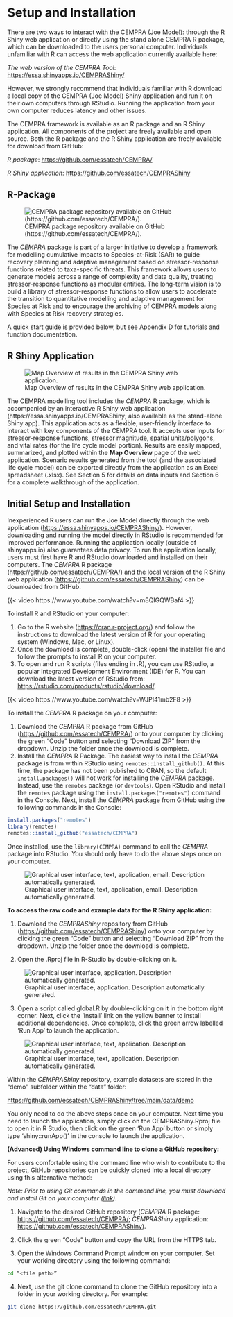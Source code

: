 # Setup and Installation

There are two ways to interact with the CEMPRA (Joe Model): through the R Shiny web application or directly using the stand alone CEMPRA R package, which can be downloaded to the users personal computer. Individuals unfamiliar with R can access the web application currently available here:

*The web version of the CEMPRA Tool*: <https://essa.shinyapps.io/CEMPRAShiny/>

However, we strongly recommend that individuals familiar with R download a local copy of the CEMPRA (Joe Model) Shiny application and run it on their own computers through RStudio. Running the application from your own computer reduces latency and other issues.

The CEMPRA framework is available as an R package and an R Shiny application. All components of the project are freely available and open source. Both the R package and the R Shiny application are freely available for download from GitHub:

*R package*: <https://github.com/essatech/CEMPRA/>

*R Shiny application*: <https://github.com/essatech/CEMPRAShiny>


## R-Package

![CEMPRA package repository available on GitHub (https://github.com/essatech/CEMPRA/).](/assets/images/image010.png){#fig-figure6}

The *CEMPRA* package is part of a larger initiative to develop a framework for modelling cumulative impacts to Species-at-Risk (SAR) to guide recovery planning and adaptive management based on stressor-response functions related to taxa-specific threats. This framework allows users to generate models across a range of complexity and data quality, treating stressor-response functions as modular entities. The long-term vision is to build a library of stressor-response functions to allow users to accelerate the transition to quantitative modelling and adaptive management for Species at Risk and to encourage the archiving of CEMPRA models along with Species at Risk recovery strategies.

A quick start guide is provided below, but see Appendix D for tutorials and function documentation.

## R Shiny Application

![Map Overview of results in the CEMPRA Shiny web application.](/assets/images/image011.png){#04_initial_setup-fig-figure7}

The CEMPRA modelling tool includes the *CEMPRA* R package, which is accompanied by an interactive R Shiny web application (https://essa.shinyapps.io/CEMPRAShiny; also available as the stand-alone Shiny app). This application acts as a flexible, user-friendly interface to interact with key components of the CEMPRA tool. It accepts user inputs for stressor-response functions, stressor magnitude, spatial units/polygons, and vital rates (for the life cycle model portion). Results are easily mapped, summarized, and plotted within the **Map Overview** page of the web application. Scenario results generated from the tool (and the associated life cycle model) can be exported directly from the application as an Excel spreadsheet (.xlsx). See Section 5 for details on data inputs and Section 6 for a complete walkthrough of the application.

## Initial Setup and Installation


Inexperienced R users can run the Joe Model directly through the web application (<https://essa.shinyapps.io/CEMPRAShiny/>). However, downloading and running the model directly in RStudio is recommended for improved performance. Running the application locally (outside of shinyapps.io) also guarantees data privacy. To run the application locally, users must first have R and RStudio downloaded and installed on their computers. The *CEMPRA* R package (<https://github.com/essatech/CEMPRA/>) and the local version of the R Shiny web application (<https://github.com/essatech/CEMPRAShiny>) can be downloaded from GitHub.

{{< video https://www.youtube.com/watch?v=m8QIGQWBaf4 >}}

To install R and RStudio on your computer:

1.  Go to the R website (<https://cran.r-project.org/>) and follow the instructions to download the latest version of R for your operating system (Windows, Mac, or Linux).
2.  Once the download is complete, double-click (open) the installer file and follow the prompts to install R on your computer.
3.  To open and run R scripts (files ending in .R), you can use RStudio, a popular Integrated Development Environment (IDE) for R. You can download the latest version of RStudio from: <https://rstudio.com/products/rstudio/download/>.

{{< video https://www.youtube.com/watch?v=WJPI41mb2F8 >}}

To install the *CEMPRA* R package on your computer:

1.  Download the *CEMPRA* R package from GitHub (<https://github.com/essatech/CEMPRA/>) onto your computer by clicking the green "Code" button and selecting "Download ZIP" from the dropdown. Unzip the folder once the download is complete.
2.  Install the *CEMPRA* R Package. The easiest way to install the *CEMPRA* package is from within RStudio using `remotes::install_github()`. At this time, the package has not been published to CRAN, so the default `install.packages()` will not work for installing the *CEMPRA* package. Instead, use the `remotes` package (or `devtools`). Open RStudio and install the `remotes` package using the `install.packages("remotes")` command in the Console. Next, install the *CEMPRA* package from GitHub using the following commands in the Console:

``` r
install.packages("remotes")
library(remotes)
remotes::install_github("essatech/CEMPRA")
```

Once installed, use the `library(CEMPRA)` command to call the *CEMPRA* package into RStudio. You should only have to do the above steps once on your computer.

![Graphical user interface, text, application, email. Description automatically generated.](/assets/images/image015.png){#04_initial_setup-fig-picture45}

**To access the raw code and example data for the R Shiny application:**

1.  Download the *CEMPRAShiny* repository from GitHub (<https://github.com/essatech/CEMPRAShiny>) onto your computer by clicking the green "Code" button and selecting "Download ZIP" from the dropdown. Unzip the folder once the download is complete.

2.  Open the .Rproj file in R-Studio by double-clicking on it.

![Graphical user interface, application. Description automatically generated.](/assets/images/image017.png){#04_initial_setup-fig-picture48}

3.  Open a script called global.R by double-clicking on it in the bottom right corner. Next, click the 'Install' link on the yellow banner to install additional dependencies. Once complete, click the green arrow labelled 'Run App' to launch the application.

![Graphical user interface, text, application. Description automatically generated.](/assets/images/image018.png){#04_initial_setup-fig-picture47}

Within the *CEMPRAShiny* repository, example datasets are stored in the "demo" subfolder within the "data" folder:

<https://github.com/essatech/CEMPRAShiny/tree/main/data/demo>

You only need to do the above steps once on your computer. Next time you need to launch the application, simply click on the CEMPRAShiny.Rproj file to open it in R Studio, then click on the green 'Run App' button or simply type 'shiny::runApp()' in the console to launch the application.

**(Advanced) Using Windows command line to clone a GitHub repository:**

For users comfortable using the command line who wish to contribute to the project, GitHub repositories can be quickly cloned into a local directory using this alternative method:

*Note: Prior to using Git commands in the command line, you must download and install Git on your computer ([link](https://github.com/git-guides/install-git)).*

1.  Navigate to the desired GitHub repository (*CEMPRA* R package: <https://github.com/essatech/CEMPRA/>; *CEMPRAShiny* application: <https://github.com/essatech/CEMPRAShiny>).

2.  Click the green "Code" button and copy the URL from the HTTPS tab.

3.  Open the Windows Command Prompt window on your computer. Set your working directory using the following command:

``` bash
cd “<file path>”
```

4.  Next, use the git clone command to clone the GitHub repository into a folder in your working directory. For example:

``` bash
git clone https://github.com/essatech/CEMPRA.git
```
